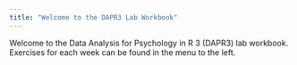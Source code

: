 ```yaml
---
title: "Welcome to the DAPR3 Lab Workbook"
---
```



Welcome to the Data Analysis for Psychology in R 3 (DAPR3) lab workbook. Exercises for each week can be found in the menu to the left. 

